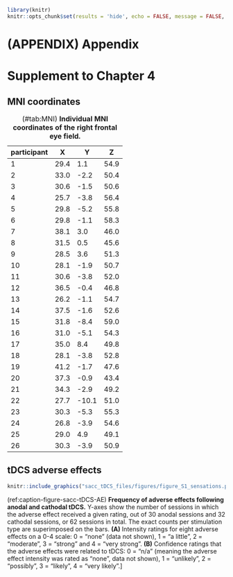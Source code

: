 ```r
library(knitr)
knitr::opts_chunk$set(results = 'hide', echo = FALSE, message = FALSE, warning = FALSE)
```

# (APPENDIX) Appendix {-} 

# Supplement to Chapter 4 {#sacc_tDCS_supplement}

## MNI coordinates

| participant | X    | Y     | Z    |
|-------------|------|-------|------|
| 1           | 29.4 | 1.1   | 54.9 |
| 2           | 33.0 | -2.2  | 50.4 |
| 3           | 30.6 | -1.5  | 50.6 |
| 4           | 25.7 | -3.8  | 56.4 |
| 5           | 29.8 | -5.2  | 55.8 |
| 6           | 29.8 | -1.1  | 58.3 |
| 7           | 38.1 | 3.0   | 46.0 |
| 8           | 31.5 | 0.5   | 45.6 |
| 9           | 28.5 | 3.6   | 51.3 |
| 10          | 28.1 | -1.9  | 50.7 |
| 11          | 30.6 | -3.8  | 52.0 |
| 12          | 36.5 | -0.4  | 46.8 |
| 13          | 26.2 | -1.1  | 54.7 |
| 14          | 37.5 | -1.6  | 52.6 |
| 15          | 31.8 | -8.4  | 59.0 |
| 16          | 31.0 | -5.1  | 54.3 |
| 17          | 35.0 | 8.4   | 49.8 |
| 18          | 28.1 | -3.8  | 52.8 |
| 19          | 41.2 | -1.7  | 47.6 |
| 20          | 37.3 | -0.9  | 43.4 |
| 21          | 34.3 | -2.9  | 49.2 |
| 22          | 27.7 | -10.1 | 51.0 |
| 23          | 30.3 | -5.3  | 55.3 |
| 24          | 26.8 | -3.9  | 54.6 |
| 25          | 29.0 | 4.9   | 49.1 |
| 26          | 30.3 | -3.9  | 50.9 |

Table: (\#tab:MNI) __Individual MNI coordinates of the right frontal eye field.__

## tDCS adverse effects

```r
knitr::include_graphics("sacc_tDCS_files/figures/figure_S1_sensations.png", auto_pdf = TRUE)
```

(ref:caption-figure-sacc-tDCS-AE) __Frequency of adverse effects following anodal and cathodal tDCS.__ Y-axes show the number of sessions in which the adverse effect received a given rating, out of 30 anodal sessions and 32 cathodal sessions, or 62 sessions in total. The exact counts per stimulation type are superimposed on the bars. __(A)__ Intensity ratings for eight adverse effects on a 0-4 scale: 0 = "none" (data not shown), 1 = "a little", 2 = "moderate", 3 = "strong" and 4 = "very strong". __(B)__ Confidence ratings that the adverse effects were related to tDCS: 0 = "n/a" (meaning the adverse effect intensity was rated as "none", data not shown), 1 = "unlikely", 2 = "possibly", 3 = "likely", 4 = "very likely".]

